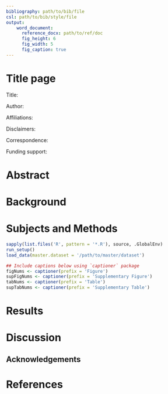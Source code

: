 ```yaml
---
bibliography: path/to/bib/file
csl: path/to/bib/style/file
output:
    word_document:
      reference_docx: path/to/ref/doc
      fig_height: 6 
      fig_width: 5 
      fig_caption: true
---
```


# Title page #

Title:

Author:

Affiliations:

Disclaimers:

Correspondence:

Funding support:

# Abstract #

# Background #

# Subjects and Methods #

<!--
## Load data ##
-->

```r
sapply(list.files('R', pattern = '*.R'), source, .GlobalEnv)
run_setup()
load_data(master.dataset = '/path/to/master/dataset')
```

```r
## Include captions below using `captioner` package
figNums <- captioner(prefix = 'Figure')
supFigNums <- captioner(prefix = 'Supplementary Figure')
tabNums <- captioner(prefix = 'Table')
supTabNums <- captioner(prefix = 'Supplementary Table')
```

# Results #

# Discussion #

## Acknowledgements ##

# References #
